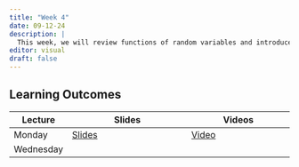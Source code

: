 ```yaml
---
title: "Week 4"
date: 09-12-24
description: |
  This week, we will review functions of random variables and introduce the idea of sampling distributions and Central Limit Theorem.
editor: visual
draft: false
---
```


## Learning Outcomes

| Lecture   | Slides                                       | Videos                                |
|-----------|----------------------------------------------|---------------------------------------|
| Monday    | [Slides](https://m453.inqs.info/lectures/4a) | [Video](https://youtu.be/IkkGXur7DWQ) |
| Wednesday |                                              |                                       |
